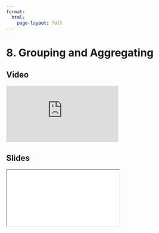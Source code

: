 ```yaml
---
format:
  html:
    page-layout: full
---
```


# 8. Grouping and Aggregating

::: {.panel-tabset .nav-pills}

## Video

<iframe
    class="video"
    src="https://www.youtube.com/embed/WCWi1R2CQsY?start=1750&end=2104&rel=0" 
    title="Module 2 Video - Grouping and Aggregating"
    frameborder="0"
    allow="accelerometer; autoplay; clipboard-write; encrypted-media; gyroscope; picture-in-picture"
    allowfullscreen
></iframe>

## Slides

<iframe
    class="slide-deck"
    src="slides/module2_25.html"
></iframe>

:::
